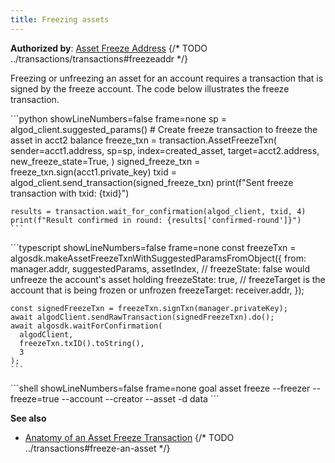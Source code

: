 ```yaml
---
title: Freezing assets
---
```



**Authorized by**: [Asset Freeze Address](FUTURELINK)
{/* TODO ../transactions/transactions#freezeaddr */}

Freezing or unfreezing an asset for an account requires a transaction that is signed by the freeze account. The code below illustrates the freeze transaction.

<Tabs syncKey='lang'>
  <TabItem label='Python' icon='seti:python'>
    ```python showLineNumbers=false frame=none
    sp = algod_client.suggested_params()
	# Create freeze transaction to freeze the asset in acct2 balance
	freeze_txn = transaction.AssetFreezeTxn(
	    sender=acct1.address,
	    sp=sp,
	    index=created_asset,
	    target=acct2.address,
	    new_freeze_state=True,
	)
	signed_freeze_txn = freeze_txn.sign(acct1.private_key)
	txid = algod_client.send_transaction(signed_freeze_txn)
	print(f"Sent freeze transaction with txid: {txid}")
	
	results = transaction.wait_for_confirmation(algod_client, txid, 4)
	print(f"Result confirmed in round: {results['confirmed-round']}")
    ```
  </TabItem>
  <TabItem label='JavaScript' icon='seti:typescript'>
    ```typescript showLineNumbers=false frame=none
    const freezeTxn = algosdk.makeAssetFreezeTxnWithSuggestedParamsFromObject({
	  from: manager.addr,
	  suggestedParams,
	  assetIndex,
	  // freezeState: false would unfreeze the account's asset holding
	  freezeState: true,
	  // freezeTarget is the account that is being frozen or unfrozen
	  freezeTarget: receiver.addr,
	});
	
	const signedFreezeTxn = freezeTxn.signTxn(manager.privateKey);
	await algodClient.sendRawTransaction(signedFreezeTxn).do();
	await algosdk.waitForConfirmation(
	  algodClient,
	  freezeTxn.txID().toString(),
	  3
	);
    ```
  </TabItem>
  <TabItem label='Goal' icon='seti:laptop'>
    ```shell showLineNumbers=false frame=none
    goal asset freeze --freezer <asset-freeze-account> --freeze=true --account <account-to-freeze> --creator <asset-creator> --asset <asset-name> -d data
    ```
  </TabItem>
</Tabs>

**See also**

- [Anatomy of an Asset Freeze Transaction](FUTURELINK)
{/* TODO ../transactions#freeze-an-asset */}
